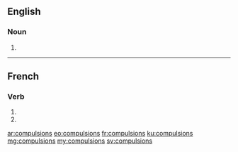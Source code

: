 ==English==

===Noun===
{{head|en}}

# {{plural of|compulsion}}

----

==French==

===Verb===
{{fr-verb-form}}

# {{conjugation of|compulser||1|p|imperf|ind|lang=fr}}
# {{conjugation of|compulser||1|p|pres|sub|lang=fr}}

[[ar:compulsions]]
[[eo:compulsions]]
[[fr:compulsions]]
[[ku:compulsions]]
[[mg:compulsions]]
[[my:compulsions]]
[[sv:compulsions]]